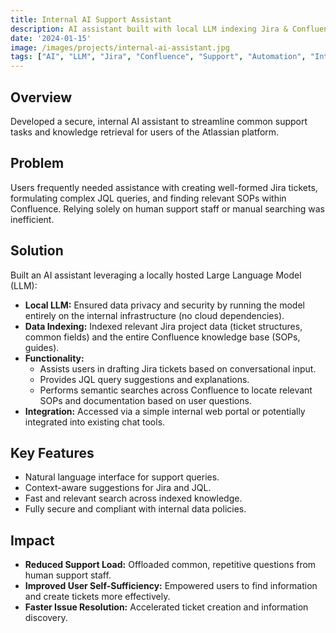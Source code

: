 ```yaml
---
title: Internal AI Support Assistant
description: AI assistant built with local LLM indexing Jira & Confluence to assist with ticket creation, JQL suggestions, and SOP lookups.
date: '2024-01-15'
image: /images/projects/internal-ai-assistant.jpg
tags: ["AI", "LLM", "Jira", "Confluence", "Support", "Automation", "Internal Tools"]
---
```


## Overview

Developed a secure, internal AI assistant to streamline common support tasks and knowledge retrieval for users of the Atlassian platform.

## Problem

Users frequently needed assistance with creating well-formed Jira tickets, formulating complex JQL queries, and finding relevant SOPs within Confluence. Relying solely on human support staff or manual searching was inefficient.

## Solution

Built an AI assistant leveraging a locally hosted Large Language Model (LLM):
- **Local LLM:** Ensured data privacy and security by running the model entirely on the internal infrastructure (no cloud dependencies).
- **Data Indexing:** Indexed relevant Jira project data (ticket structures, common fields) and the entire Confluence knowledge base (SOPs, guides).
- **Functionality:**
    - Assists users in drafting Jira tickets based on conversational input.
    - Provides JQL query suggestions and explanations.
    - Performs semantic searches across Confluence to locate relevant SOPs and documentation based on user questions.
- **Integration:** Accessed via a simple internal web portal or potentially integrated into existing chat tools.

## Key Features

- Natural language interface for support queries.
- Context-aware suggestions for Jira and JQL.
- Fast and relevant search across indexed knowledge.
- Fully secure and compliant with internal data policies.

## Impact

- **Reduced Support Load:** Offloaded common, repetitive questions from human support staff.
- **Improved User Self-Sufficiency:** Empowered users to find information and create tickets more effectively.
- **Faster Issue Resolution:** Accelerated ticket creation and information discovery. 
